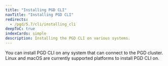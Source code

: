 ```yaml
---
title: "Installing PGD CLI"
navTitle: "Installing PGD CLI"
redirects:
  - /pgd/5.7/cli/installing_cli
deepToC: true
indexCards: simple
description: Installing the PGD CLI on various systems.
---
```


You can install PGD CLI on any system that can connect to the PGD cluster. Linux and macOS are currently supported platforms to install PGD CLI on.
